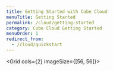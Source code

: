 ```yaml
---
title: Getting Started with Cube Cloud
menuTitle: Getting Started
permalink: /cloud/getting-started
category: Cube Cloud Getting Started
menuOrder: 1
redirect_from:
  - /cloud/quickstart
---
```


<Grid cols={2} imageSize={[56, 56]}>
  <GridItem
    url="getting-started/create"
    imageUrl="https://raw.githubusercontent.com/cube-js/cube.js/master/docs/content/Cube-Cloud/Getting-Started/create-new.svg"
    title="Create new deployment"
  />
  <GridItem
    url="getting-started/create-from-existing"
    imageUrl="https://raw.githubusercontent.com/cube-js/cube.js/master/docs/content/Cube-Cloud/Getting-Started/git.svg"
    title="Import existing project"
  />
</Grid>
